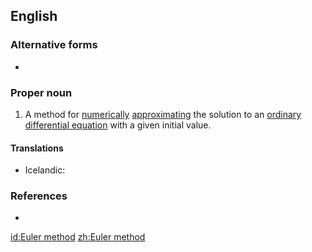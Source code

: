 ==English==

===Alternative forms===
* {{l|en|Euler's method}}

===Proper noun===
{{en-proper noun|head=[[Euler]] [[method]]}}

# {{lb|en|differential equations}} A method for [[numerically]] [[approximating]] the solution to an [[ordinary differential equation]] with a given initial value.

====Translations====
{{trans-top|mathematical method}}
* Icelandic: {{t|is|Euler-aðferð|f}}
{{trans-mid}}
{{trans-bottom}}

===References===
* {{pedialite}}

[[id:Euler method]]
[[zh:Euler method]]